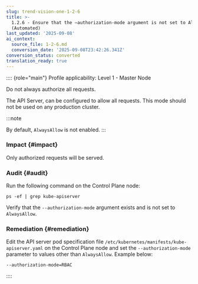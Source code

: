 ```yaml
---
slug: trend-vision-one-1-2-6
title: >-
  1.2.6 - Ensure that the –authorization-mode argument is not set to AlwaysAllow
  (Automated)
last_updated: '2025-09-08'
ai_context:
  source_file: 1-2-6.md
  conversion_date: '2025-09-08T23:42:26.341Z'
conversion_status: converted
translation_ready: true
---
```


:::: {role="main"}
Profile applicability: Level 1 - Master Node

Do not always authorize all requests.

The API Server, can be configured to allow all requests. This mode should not be used on any production cluster.

:::note

By default, `AlwaysAllow` is not enabled.
:::

### Impact {#impact}

Only authorized requests will be served.

### Audit {#audit}

Run the following command on the Control Plane node:

``` codeblock
ps -ef | grep kube-apiserver
```

Verify that the `--authorization-mode` argument exists and is not set to `AlwaysAllow`.

### Remediation {#remediation}

Edit the API server pod specification file `/etc/kubernetes/manifests/kube-apiserver.yaml` on the Control Plane node and set the `--authorization-mode` parameter to values other than `AlwaysAllow`. Example below:

``` codeblock
--authorization-mode=RBAC
```
::::
